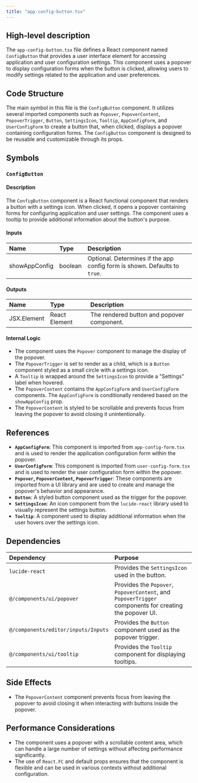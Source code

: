 ```yaml
---
title: "app-config-button.tsx"
---
```


## High-level description

The `app-config-button.tsx` file defines a React component named `ConfigButton` that provides a user interface element for accessing application and user configuration settings. This component uses a popover to display configuration forms when the button is clicked, allowing users to modify settings related to the application and user preferences.

## Code Structure

The main symbol in this file is the `ConfigButton` component. It utilizes several imported components such as `Popover`, `PopoverContent`, `PopoverTrigger`, `Button`, `SettingsIcon`, `Tooltip`, `AppConfigForm`, and `UserConfigForm` to create a button that, when clicked, displays a popover containing configuration forms. The `ConfigButton` component is designed to be reusable and customizable through its props.

## Symbols

### `ConfigButton`
#### Description
The `ConfigButton` component is a React functional component that renders a button with a settings icon. When clicked, it opens a popover containing forms for configuring application and user settings. The component uses a tooltip to provide additional information about the button's purpose.

#### Inputs
| Name          | Type    | Description                                      |
|:--------------|:--------|:-------------------------------------------------|
| showAppConfig | boolean | Optional. Determines if the app config form is shown. Defaults to `true`. |

#### Outputs
| Name | Type | Description |
|:-----|:-----|:------------|
| JSX.Element | React Element | The rendered button and popover component. |

#### Internal Logic
- The component uses the `Popover` component to manage the display of the popover.
- The `PopoverTrigger` is set to render as a child, which is a `Button` component styled as a small circle with a settings icon.
- A `Tooltip` is wrapped around the `SettingsIcon` to provide a "Settings" label when hovered.
- The `PopoverContent` contains the `AppConfigForm` and `UserConfigForm` components. The `AppConfigForm` is conditionally rendered based on the `showAppConfig` prop.
- The `PopoverContent` is styled to be scrollable and prevents focus from leaving the popover to avoid closing it unintentionally.

## References

- **`AppConfigForm`**: This component is imported from `app-config-form.tsx` and is used to render the application configuration form within the popover.
- **`UserConfigForm`**: This component is imported from `user-config-form.tsx` and is used to render the user configuration form within the popover.
- **`Popover`, `PopoverContent`, `PopoverTrigger`**: These components are imported from a UI library and are used to create and manage the popover's behavior and appearance.
- **`Button`**: A styled button component used as the trigger for the popover.
- **`SettingsIcon`**: An icon component from the `lucide-react` library used to visually represent the settings button.
- **`Tooltip`**: A component used to display additional information when the user hovers over the settings icon.

## Dependencies

| Dependency     | Purpose                                                  |
|:---------------|:---------------------------------------------------------|
| `lucide-react` | Provides the `SettingsIcon` used in the button.          |
| `@/components/ui/popover` | Provides the `Popover`, `PopoverContent`, and `PopoverTrigger` components for creating the popover UI. |
| `@/components/editor/inputs/Inputs` | Provides the `Button` component used as the popover trigger. |
| `@/components/ui/tooltip` | Provides the `Tooltip` component for displaying tooltips. |

## Side Effects

- The `PopoverContent` component prevents focus from leaving the popover to avoid closing it when interacting with buttons inside the popover.

## Performance Considerations

- The component uses a popover with a scrollable content area, which can handle a large number of settings without affecting performance significantly.
- The use of `React.FC` and default props ensures that the component is flexible and can be used in various contexts without additional configuration.
